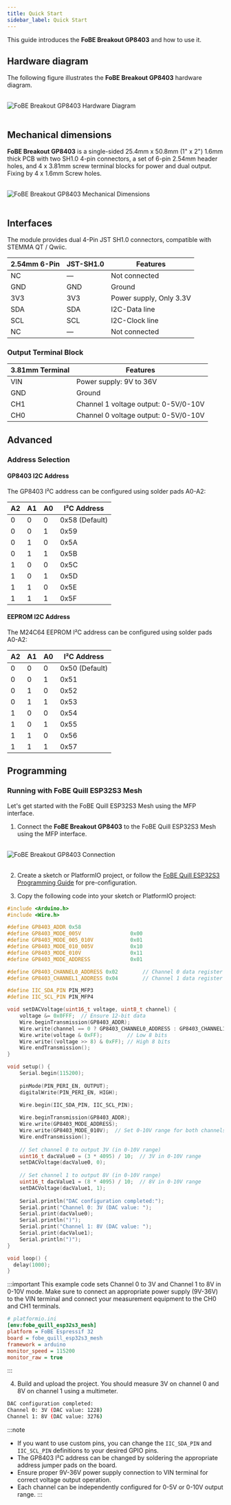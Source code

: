 ```yaml
---
title: Quick Start
sidebar_label: Quick Start
---
```


This guide introduces the **FoBE Breakout GP8403** and how to use it.

## Hardware diagram

The following figure illustrates the **FoBE Breakout GP8403** hardware diagram.

<br/>
<div style={{ textAlign: 'center' }}>
  <img src="/img/products/f2210-r1a.digram.png" alt="FoBE Breakout GP8403 Hardware Diagram" style={{ width: '80%', height: 'auto' }} />
</div>
<br/>

## Mechanical dimensions

**FoBE Breakout GP8403** is a single-sided 25.4mm x 50.8mm (1" x 2") 1.6mm thick PCB with two SH1.0 4-pin connectors, a set of 6-pin 2.54mm header holes, and 4 x 3.81mm screw terminal blocks for power and dual output. Fixing by 4 x 1.6mm Screw holes.

<br/>
<div style={{ textAlign: 'center' }}>
  <img src="/img/products/f2210-r1a.dimensions.png" alt="FoBE Breakout GP8403 Mechanical Dimensions" style={{ width: '80%', height: 'auto' }} />
</div>
<br/>

## Interfaces

The module provides dual 4-Pin JST SH1.0 connectors, compatible with STEMMA QT / Qwiic.

|2.54mm 6-Pin |JST-SH1.0 |Features |
|-----------------------|--------|---------|
|NC |— |Not connected |
|GND |GND |Ground |
|3V3 |3V3 |Power supply, Only 3.3V |
|SDA |SDA |I2C-Data line |
|SCL |SCL |I2C-Clock line |
|NC |— |Not connected |

### Output Terminal Block

|3.81mm Terminal |Features |
|----------------|---------|
|VIN |Power supply: 9V to 36V |
|GND |Ground |
|CH1 |Channel 1 voltage output: 0-5V/0-10V |
|CH0 |Channel 0 voltage output: 0-5V/0-10V |

## Advanced

### Address Selection

#### GP8403 I2C Address
The GP8403 I²C address can be configured using solder pads A0-A2:

|A2 |A1 |A0 |I²C Address |
|---|---|---|------------|
|0 |0 |0 |0x58 (Default) |
|0 |0 |1 |0x59 |
|0 |1 |0 |0x5A |
|0 |1 |1 |0x5B |
|1 |0 |0 |0x5C |
|1 |0 |1 |0x5D |
|1 |1 |0 |0x5E |
|1 |1 |1 |0x5F |

#### EEPROM I2C Address
The M24C64 EEPROM I²C address can be configured using solder pads A0-A2:

|A2 |A1 |A0 |I²C Address |
|---|---|---|------------|
|0 |0 |0 |0x50 (Default) |
|0 |0 |1 |0x51 |
|0 |1 |0 |0x52 |
|0 |1 |1 |0x53 |
|1 |0 |0 |0x54 |
|1 |0 |1 |0x55 |
|1 |1 |0 |0x56 |
|1 |1 |1 |0x57 |

## Programming

### Running with FoBE Quill ESP32S3 Mesh

Let's get started with the FoBE Quill ESP32S3 Mesh using the MFP interface.

1. Connect the **FoBE Breakout GP8403** to the FoBE Quill ESP32S3 Mesh using the MFP interface.
<br/>
<div style={{ textAlign: 'center' }}>
  <img src="/img/products/breakout-debugger-connection1.png" alt="FoBE Breakout GP8403 Connection" style={{ width: '80%', height: 'auto' }} />
</div>
<br/>

2. Create a sketch or PlatformIO project, or follow the [FoBE Quill ESP32S3 Programming Guide](/product/f1102/programming) for pre-configuration.

3. Copy the following code into your sketch or PlatformIO project:

```C++
#include <Arduino.h>
#include <Wire.h>

#define GP8403_ADDR 0x58
#define GP8403_MODE_005V                0x00
#define GP8403_MODE_005_010V            0x01
#define GP8403_MODE_010_005V            0x10
#define GP8403_MODE_010V                0x11
#define GP8403_MODE_ADDRESS             0x01

#define GP8403_CHANNEL0_ADDRESS 0x02        // Channel 0 data register
#define GP8403_CHANNEL1_ADDRESS 0x04        // Channel 1 data register

#define IIC_SDA_PIN PIN_MFP3
#define IIC_SCL_PIN PIN_MFP4

void setDACVoltage(uint16_t voltage, uint8_t channel) {
    voltage &= 0x0FFF;  // Ensure 12-bit data
    Wire.beginTransmission(GP8403_ADDR);
    Wire.write(channel == 0 ? GP8403_CHANNEL0_ADDRESS : GP8403_CHANNEL1_ADDRESS);
    Wire.write(voltage & 0xFF);        // Low 8 bits
    Wire.write((voltage >> 8) & 0xFF); // High 8 bits
    Wire.endTransmission();
}

void setup() {
    Serial.begin(115200);
    
    pinMode(PIN_PERI_EN, OUTPUT);
    digitalWrite(PIN_PERI_EN, HIGH);

    Wire.begin(IIC_SDA_PIN, IIC_SCL_PIN);
    
    Wire.beginTransmission(GP8403_ADDR);
    Wire.write(GP8403_MODE_ADDRESS);
    Wire.write(GP8403_MODE_010V);  // Set 0-10V range for both channels
    Wire.endTransmission();
    
    // Set channel 0 to output 3V (in 0-10V range)
    uint16_t dacValue0 = (3 * 4095) / 10;  // 3V in 0-10V range
    setDACVoltage(dacValue0, 0);
    
    // Set channel 1 to output 8V (in 0-10V range)
    uint16_t dacValue1 = (8 * 4095) / 10;  // 8V in 0-10V range
    setDACVoltage(dacValue1, 1);
    
    Serial.println("DAC configuration completed:");
    Serial.print("Channel 0: 3V (DAC value: ");
    Serial.print(dacValue0);
    Serial.println(")");
    Serial.print("Channel 1: 8V (DAC value: ");
    Serial.print(dacValue1);
    Serial.println(")");
}

void loop() {
  delay(1000);
}
```

:::important
This example code sets Channel 0 to 3V and Channel 1 to 8V in 0-10V mode. Make sure to connect an appropriate power supply (9V-36V) to the VIN terminal and connect your measurement equipment to the CH0 and CH1 terminals.

```ini
# platformio.ini
[env:fobe_quill_esp32s3_mesh]
platform = FoBE Espressif 32
board = fobe_quill_esp32s3_mesh
framework = arduino
monitor_speed = 115200
monitor_raw = true
```
:::

4. Build and upload the project. You should measure 3V on channel 0 and 8V on channel 1 using a multimeter.

```bash
DAC configuration completed:
Channel 0: 3V (DAC value: 1228)
Channel 1: 8V (DAC value: 3276)
```

:::note
- If you want to use custom pins, you can change the `IIC_SDA_PIN` and `IIC_SCL_PIN` definitions to your desired GPIO pins.
- The GP8403 I²C address can be changed by soldering the appropriate address jumper pads on the board.
- Ensure proper 9V-36V power supply connection to VIN terminal for correct voltage output operation.
- Each channel can be independently configured for 0-5V or 0-10V output range.
:::